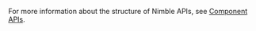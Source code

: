 
<Meta title="Patterns/all/component-apis-link" />

For more information about the structure of Nimble APIs, see [Component APIs](?path=/docs/component-apis--docs).
